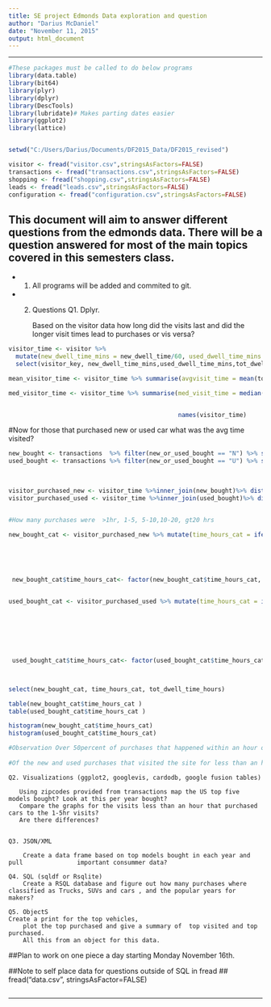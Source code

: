 ```yaml
---
title: SE project Edmonds Data exploration and question
author: "Darius McDaniel"
date: "November 11, 2015"
output: html_document
---
```


----------

```r
#These packages must be called to do below programs
library(data.table)
library(bit64)
library(plyr)
library(dplyr)
library(DescTools)
library(lubridate)# Makes parting dates easier
library(ggplot2)
library(lattice)


setwd("C:/Users/Darius/Documents/DF2015_Data/DF2015_revised") 

visitor <- fread("visitor.csv",stringsAsFactors=FALSE)
transactions <- fread("transactions.csv",stringsAsFactors=FALSE)
shopping <- fread("shopping.csv",stringsAsFactors=FALSE)
leads <- fread("leads.csv",stringsAsFactors=FALSE)
configuration <- fread("configuration.csv",stringsAsFactors=FALSE)

```

## This document will aim to answer different questions from the edmonds data. There will be a question answered for most of the main topics covered in this semesters class.

+ 1. All programs will be added and commited to git.
+ 2. Questions 
    Q1. Dplyr.
        
        Based on the visitor data how long did the visits last and did the longer visit times lead to purchases or vis versa?
        
```r


visitor_time <- visitor %>% 
  mutate(new_dwell_time_mins = new_dwell_time/60, used_dwell_time_mins = used_dwell_time/60 , tot_dwell_time_mins =   tot_dwell_time/60 , tot_dwell_time_hours = tot_dwell_time_mins/60)%>% 
  select(visitor_key, new_dwell_time_mins,used_dwell_time_mins,tot_dwell_time_mins,tot_dwell_time_hours, zip)

mean_visitor_time <- visitor_time %>% summarise(avgvisit_time = mean(tot_dwell_time_mins, na.rm = TRUE)) 

med_visitor_time <- visitor_time %>% summarise(med_visit_time = median(tot_dwell_time_mins, na.rm = TRUE))


                                               names(visitor_time)
```
                                            
#Now for those that purchased new or used car what was the avg time visited?
```r
new_bought <- transactions  %>% filter(new_or_used_bought == "N") %>% select(visitor_key, date_sold, new_or_used_bought, price_bought,model_bought,make_bought,model_year_bought,mileage_bought)%>% distinct()
used_bought <- transactions %>% filter(new_or_used_bought == "U") %>% select(visitor_key, date_sold, new_or_used_bought, price_bought,model_bought,make_bought,model_year_bought,mileage_bought)%>% distinct()

                                               
                                                                                              
visitor_purchased_new <- visitor_time %>%inner_join(new_bought)%>% distinct()
visitor_purchased_used <- visitor_time %>%inner_join(used_bought)%>% distinct()


#How many purchases were  >1hr, 1-5, 5-10,10-20, gt20 hrs

new_bought_cat <- visitor_purchased_new %>% mutate(time_hours_cat = ifelse(tot_dwell_time_hours < 1, 1, ifelse(tot_dwell_time_hours >= 1 & tot_dwell_time_hours < 5,2,
                                                                              ifelse(tot_dwell_time_hours >= 5 & tot_dwell_time_hours < 10,3,   
                                                                              ifelse(tot_dwell_time_hours >= 10 & tot_dwell_time_hours < 20,4,
                                                                              ifelse(tot_dwell_time_hours >= 20 & tot_dwell_time_hours < 48,5,
                                                                              ifelse(tot_dwell_time_hours >= 48 & tot_dwell_time_hours < 72,6,
                                                                              ifelse(tot_dwell_time_hours >72,7,NA)))))))) 
 new_bought_cat$time_hours_cat<- factor(new_bought_cat$time_hours_cat, levels = c(1,2,3,4,5,6,7), labels = c(">1hr", " 1-5hrs", " 5-10hrs","10-20hrs","20-48hrs", "48-72hrs", ">72hrs")) 


used_bought_cat <- visitor_purchased_used %>% mutate(time_hours_cat = ifelse(tot_dwell_time_hours < 1, 1, ifelse(tot_dwell_time_hours >= 1 & tot_dwell_time_hours < 5,2,
                                                                              ifelse(tot_dwell_time_hours >= 5 & tot_dwell_time_hours < 10,3,   
                                                                              ifelse(tot_dwell_time_hours >= 10 & tot_dwell_time_hours < 20,4,
                                                                              ifelse(tot_dwell_time_hours >= 20 & tot_dwell_time_hours < 48,5,
                                                                              ifelse(tot_dwell_time_hours >= 48 & tot_dwell_time_hours < 72,6,
                                                                              ifelse(tot_dwell_time_hours >72,7,NA)))))))) 


 used_bought_cat$time_hours_cat<- factor(used_bought_cat$time_hours_cat, levels = c(1,2,3,4,5,6,7), labels = c(">1hr", " 1-5hrs", " 5-10hrs","10-20hrs","20-48hrs", "48-72hrs", ">72hrs")) 



select(new_bought_cat, time_hours_cat, tot_dwell_time_hours)

table(new_bought_cat$time_hours_cat )
table(used_bought_cat$time_hours_cat )

histogram(new_bought_cat$time_hours_cat)
histogram(used_bought_cat$time_hours_cat)

#Observation Over 50percent of purchases that happened within an hour of visiting the site for new and used cars
                                         
#Of the new and used purchases that visited the site for less than an hour how many different models did they look at?
```

      
    Q2. Visualizations (ggplot2, googlevis, cardodb, google fusion tables)
        
       Using zipcodes provided from transactions map the US top five models bought? Look at this per year bought?
       Compare the graphs for the visits less than an hour that purchased cars to the 1-5hr visits?
       Are there differences?
      
        
    Q3. JSON/XML
    
        Create a data frame based on top models bought in each year and pull               important consummer data?
      
    Q4. SQL (sqldf or Rsqlite)
        Create a RSQL database and figure out how many purchases where classified as Trucks, SUVs and cars , and the popular years for makers? 

    Q5. ObjectS
    Create a print for the top vehicles,
        plot the top purchased and give a summary of  top visited and top purchased. 
        All this from an object for this data.
    


##Plan to work on one piece a day starting Monday November 16th.


##Note to self place data for questions outside of SQL in fread
##     fread("data.csv", stringsAsFactor=FALSE)



```r

```

---




```r


```



```r


```


